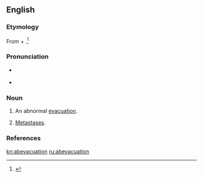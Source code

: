 ==English==

===Etymology===
From {{etyl|la|en}} {{term|ab||from|lang=la}} + {{term|evacuare||evacuation|lang=la}}.<ref>{{reference-book | last =| first = | authorlink =  | coauthors =  | editor =Thomas, Clayton L.  | others =  | title =Taber's Encyclopedic Medical Dictionary | origdate =  | origyear = 1940| origmonth =  | url =  | format =  | accessdate =  | accessyear =  | accessmonth =  | edition = 5th | date =  | year =1993| month =  | publisher =F. A. Davis Company  | location =Philadelphia, PA | language =  | id =  | doi = | isbn =0-8036-8313-8 | lccn = | ol = | pages =6| chapter =  | chapterurl =  | quote =}}</ref>

===Pronunciation===
* {{a|US}} {{IPA|/æb.iˌvæk.juˈeɪ.ʃn̩/}}
* {{rhymes|eɪʃən}}

===Noun===
{{en-noun}}

# {{medicine}} An abnormal [[evacuation]].
# {{medical}} [[metastasis|Metastases]].

===References===
<references/>

[[kn:abevacuation]]
[[ru:abevacuation]]